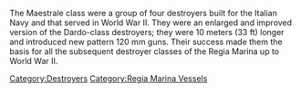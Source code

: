 The Maestrale class were a group of four destroyers built for the Italian Navy and that served in World War II. They were an enlarged and improved version of the Dardo-class destroyers; they were 10 meters (33 ft) longer and introduced new pattern 120 mm guns. Their success made them the basis for all the subsequent destroyer classes of the Regia Marina up to World War II.
[[Category:Destroyers]]
[[Category:Regia Marina Vessels]]